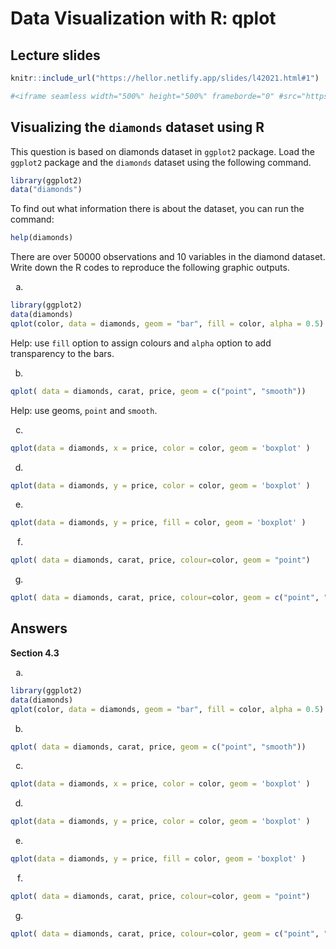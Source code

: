 # Data Visualization with R: qplot

## Lecture slides


```r
knitr::include_url("https://hellor.netlify.app/slides/l42021.html#1")

#<iframe seamless width="500%" height="500%" frameborde="0" #src="https://hellor.netlify.app/2021/week1/l12021.html#1"></iframe>

```

## Visualizing the `diamonds` dataset using R


This question is based on diamonds dataset in `ggplot2` package. Load the `ggplot2` package and the `diamonds` dataset using the following command.

```r
library(ggplot2)
data("diamonds")
```


To find out what information there is about the dataset, you can run the command:

```r
help(diamonds)
```


There are over 50000 observations and 10 variables in the diamond dataset. Write down the R codes to reproduce the following graphic outputs.

a. 

```r
library(ggplot2)
data(diamonds)
qplot(color, data = diamonds, geom = "bar", fill = color, alpha = 0.5) 
```

Help: use `fill` option to assign colours and `alpha` option to add transparency to the bars.

b. 

```r
qplot( data = diamonds, carat, price, geom = c("point", "smooth"))
```

Help: use geoms, `point` and `smooth`.

c. 

```r
qplot(data = diamonds, x = price, color = color, geom = 'boxplot' )

```

d. 


```r
qplot(data = diamonds, y = price, color = color, geom = 'boxplot' )

```

e. 


```r
qplot(data = diamonds, y = price, fill = color, geom = 'boxplot' )

```

f. 

```r
qplot( data = diamonds, carat, price, colour=color, geom = "point")
```

g. 

```r
qplot( data = diamonds, carat, price, colour=color, geom = c("point", "smooth"))
```


\newpage


## Answers 
    
**Section 4.3**

a. 

```r
library(ggplot2)
data(diamonds)
qplot(color, data = diamonds, geom = "bar", fill = color, alpha = 0.5) 
```



b. 

```r
qplot( data = diamonds, carat, price, geom = c("point", "smooth"))
```



c. 

```r
qplot(data = diamonds, x = price, color = color, geom = 'boxplot' )

```

d. 


```r
qplot(data = diamonds, y = price, color = color, geom = 'boxplot' )

```

e. 


```r
qplot(data = diamonds, y = price, fill = color, geom = 'boxplot' )

```

f. 

```r
qplot( data = diamonds, carat, price, colour=color, geom = "point")
```

g. 

```r
qplot( data = diamonds, carat, price, colour=color, geom = c("point", "smooth"))
```


    
    



